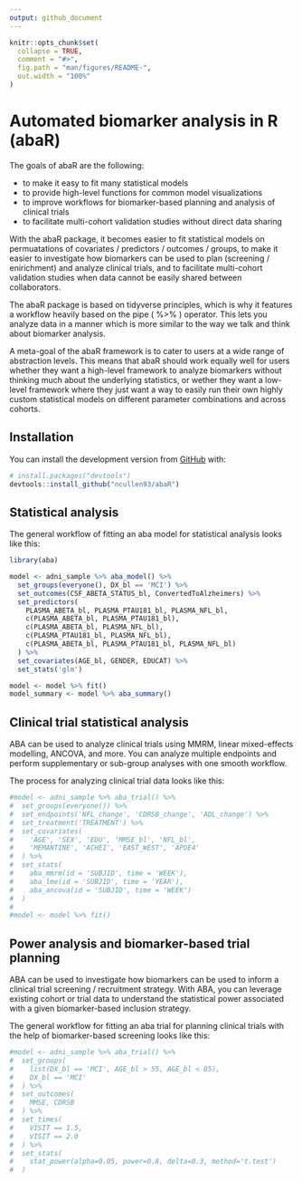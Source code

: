```yaml
---
output: github_document
---
```


<!-- README.md is generated from README.Rmd. Please edit that file -->

```r
knitr::opts_chunk$set(
  collapse = TRUE,
  comment = "#>",
  fig.path = "man/figures/README-",
  out.width = "100%"
)
```

# Automated biomarker analysis in R (abaR)

<!-- badges: start -->
<!-- badges: end -->

The goals of abaR are the following:

* to make it easy to fit many statistical models
* to provide high-level functions for common model visualizations
* to improve workflows for biomarker-based planning and analysis of clinical trials
* to facilitate multi-cohort validation studies without direct data sharing

With the abaR package, it becomes easier to fit statistical models on permuatations
of covariates / predictors / outcomes / groups, to make it easier to investigate how biomarkers can be used to plan (screening / enirichment) and analyze clinical trials, and to facilitate multi-cohort validation studies when data cannot be easily shared between collaborators.

The abaR package is based on tidyverse principles, which is why it features a workflow heavily based on the pipe ( %>% ) operator. This lets you analyze data in a manner which is more similar to the way we talk and think about biomarker analysis.

A meta-goal of the abaR framework is to cater to users at a wide range of abstraction
levels. This means that abaR should work equally well for users whether they want
a high-level framework to analyze biomarkers without thinking much about the underlying
statistics, or wether they want a low-level framework where they just want a way to 
easily run their own highly custom statistical models on different parameter
combinations and across cohorts.

## Installation

You can install the development version from 
[GitHub](https://github.com/ncullen93/abaR) with:

``` r
# install.packages("devtools")
devtools::install_github("ncullen93/abaR")
```

## Statistical analysis

The general workflow of fitting an aba model for statistical analysis looks like this:

``` r
library(aba)

model <- adni_sample %>% aba_model() %>%
  set_groups(everyone(), DX_bl == 'MCI') %>%
  set_outcomes(CSF_ABETA_STATUS_bl, ConvertedToAlzheimers) %>%
  set_predictors(
    PLASMA_ABETA_bl, PLASMA_PTAU181_bl, PLASMA_NFL_bl,
    c(PLASMA_ABETA_bl, PLASMA_PTAU181_bl),
    c(PLASMA_ABETA_bl, PLASMA_NFL_bl),
    c(PLASMA_PTAU181_bl, PLASMA_NFL_bl),
    c(PLASMA_ABETA_bl, PLASMA_PTAU181_bl, PLASMA_NFL_bl)
  ) %>%
  set_covariates(AGE_bl, GENDER, EDUCAT) %>%
  set_stats('glm')

model <- model %>% fit()
model_summary <- model %>% aba_summary()

```

## Clinical trial statistical analysis

ABA can be used to analyze clinical trials using MMRM, linear mixed-effects 
modelling, ANCOVA, and more. You can analyze multiple endpoints and perform
supplementary or sub-group analyses with one smooth workflow.

The process for analyzing clinical trial data looks like this:

``` r
#model <- adni_sample %>% aba_trial() %>%
#  set_groups(everyone()) %>%
#  set_endpoints('NFL_change', 'CDRSB_change', 'ADL_change') %>%
#  set_treatment('TREATMENT') %>%
#  set_covariates(
#    'AGE', 'SEX', 'EDU', 'MMSE_bl', 'NFL_bl',
#    'MEMANTINE', 'ACHEI', 'EAST_WEST', 'APOE4'
#  ) %>%
#  set_stats(
#    aba_mmrm(id = 'SUBJID', time = 'WEEK'),
#    aba_lme(id = 'SUBJID', time = 'YEAR'),
#    aba_ancova(id = 'SUBJID', time = 'WEEK')
#  )
#
#model <- model %>% fit()
```

## Power analysis and biomarker-based trial planning

ABA can be used to investigate how biomarkers can be used to inform a clinical
trial screening / recruitment strategy. With ABA, you can leverage existing
cohort or trial data to understand the statistical power associated with a given
biomarker-based inclusion strategy. 

The general workflow for fitting an aba trial for planning clinical trials
with the help of biomarker-based screening looks like this:

``` r
#model <- adni_sample %>% aba_trial() %>%
#  set_groups(
#    list(DX_bl == 'MCI', AGE_bl > 55, AGE_bl < 85),
#    DX_bl == 'MCI'
#  ) %>%
#  set_outcomes(
#    MMSE, CDRSB
#  ) %>%
#  set_times(
#    VISIT == 1.5,
#    VISIT == 2.0
#  ) %>%
#  set_stats(
#    stat_power(alpha=0.05, power=0.8, delta=0.3, method='t.test')
#  )
```
